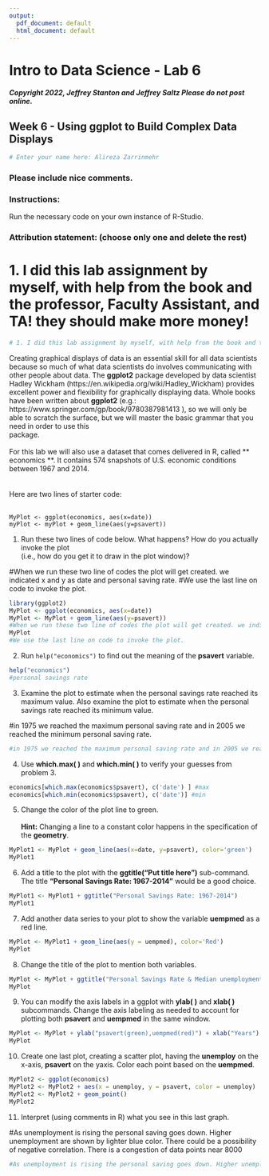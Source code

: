 ```yaml
---
output:
  pdf_document: default
  html_document: default
---
```


# Intro to Data Science - Lab 6
##### Copyright 2022, Jeffrey Stanton and Jeffrey Saltz   Please do not post online.

## Week 6 - Using	ggplot	to	Build	 Complex	Data	Displays

```r
# Enter your name here: Alireza Zarrinmehr
```

### Please include nice comments. <br>
### Instructions: 
Run the necessary code on your own instance of R-Studio.

### Attribution statement: (choose only one and delete the rest)

# 1. I did this lab assignment by myself, with help from the book and the professor, Faculty Assistant, and TA! they should make more money!
```r
# 1. I did this lab assignment by myself, with help from the book and the professor, Faculty Assistant, and TA! they should make more money!
```

Creating	graphical	displays	of	data	is	an	essential	skill	for	all	data	scientists	because	so	much	of	what	data	scientists	do	involves	communicating	with	other	people	about	data.	The	**ggplot2**	package	developed	by	data	scientist	Hadley	Wickham (https://en.wikipedia.org/wiki/Hadley_Wickham)	provides	excellent	power	and	flexibility	for	graphically	displaying	data.	Whole	books	have	been	written	about	**ggplot2**	(e.g.:	https://www.springer.com/gp/book/9780387981413 ),	so	we	will	only	be	able	to	scratch	the	surface,	but	we	will	master	the	basic	 grammar 	that	you	need	in	order	to	use	this	
package.	<br><br>For	this lab we	will	also	use	a	dataset	that	comes	delivered in R,	called	** economics **. It contains	574	 snapshots	of	U.S.	economic	conditions	between	1967	and	2014.<br><br>		
Here	are	two lines	of	starter	code:	<br><br>


```
MyPlot <- ggplot(economics, aes(x=date))
myPlot <- myPlot + geom_line(aes(y=psavert))
```


1. Run	these	two lines	of	code below.	What	happens?	How	do	you	actually	 invoke 	the plot	
(i.e.,	how	do	you	get	it	to	draw	in	the	plot	window)?

#When we run these two line of codes the plot will get created. we indicated x and y as date and personal saving rate.
#We use the last line on code to invoke the plot.
```r
library(ggplot2)
MyPlot <- ggplot(economics, aes(x=date))
MyPlot <- MyPlot + geom_line(aes(y=psavert))
#When we run these two line of codes the plot will get created. we indicated x and y as date and personal saving rate.
MyPlot
#We use the last line on code to invoke the plot.

```

2. Run `help("economics")` to	find	out	the	meaning	of	the	**psavert**	variable.

```r
help("economics")
#personal savings rate
```

3. Examine	the	plot	to	estimate	when	the	personal	savings	rate	reached	its maximum	
value.	Also	examine	the	plot	to	estimate	when	the	personal	savings rate	reached	its	
minimum	value.

#in 1975 we reached the maximum personal saving rate and in 2005 we reached the minimum personal saving rate.

```r
#in 1975 we reached the maximum personal saving rate and in 2005 we reached the minimum personal saving rate.
```

4. Use	**which.max(	)**	and	**which.min(	)**	to	verify	your	guesses	from	problem	3.

```r
economics[which.max(economics$psavert), c('date') ] #max
economics[which.min(economics$psavert), c('date')] #min
```

5. Change	the	color	of	the	plot	line	to	green.<br><br>	**Hint:** Changing	a	line	to	a	constant color	happens	in	the	specification	of	the	**geometry**.

```r
MyPlot1 <- MyPlot + geom_line(aes(x=date, y=psavert), color='green')
MyPlot1
```

6. Add	a	title	to	the	plot	with	the	**ggtitle("Put	title	here")**	sub-command.	The	title **"Personal	Savings	Rate:	1967-2014"** would	be	a	good	choice.

```r
MyPlot1 <- MyPlot1 + ggtitle("Personal Savings Rate: 1967-2014")
MyPlot1
```

7. Add	another	data	series	to	your	plot	to	show	the	variable	**uempmed**	as	a	red line.

```r
MyPlot <- MyPlot1 + geom_line(aes(y = uempmed), color='Red')
MyPlot
```

8. Change	the	title	of	the	plot	to	mention	both	variables.

```r
MyPlot <- MyPlot + ggtitle("Personal Savings Rate & Median unemployment Rate: 1967-2014")
MyPlot
```

9. You	can	modify	the	axis	labels	in	a	ggplot	with	**ylab(	)**	and	**xlab(	)**	subcommands.
Change	the	axis	labeling	as	needed	to	account	for	plotting	both **psavert**	and **uempmed**	 in	the	same	window.

```r
MyPlot <- MyPlot + ylab("psavert(green),uempmed(red)") + xlab("Years")
MyPlot
```

10. Create	one	last	plot,	creating	a	scatter	plot,	having	the	**unemploy** on	the	x-axis, **psavert**	
on	the	yaxis.	Color	each	point	based	on	the	**uempmed**.

```r
MyPlot2 <- ggplot(economics)
MyPlot2 <- MyPlot2 + aes(x = unemploy, y = psavert, color = unemploy)
MyPlot2 <- MyPlot2 + geom_point()
MyPlot2

```

11. Interpret	(using comments in R) what	you	see	in	this	last	graph.

#As unemployment is rising the personal saving goes down. Higher unemployment are shown by lighter blue color. There could be a possibility of negative correlation. There is a congestion of data points near 8000

```r
#As unemployment is rising the personal saving goes down. Higher unemployment are shown by lighter blue color. There could be a possibility of negative correlation. There is a congestion of data points near 8000
```

